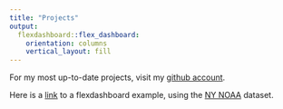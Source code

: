 ```yaml
---
title: "Projects"
output: 
  flexdashboard::flex_dashboard:
    orientation: columns
    vertical_layout: fill
---
```

For my most up-to-date projects, visit my [github account](https://github.com/Amadeia).

Here is a [link](dashboard_template.html) to a flexdashboard example, using the [NY NOAA](http://p8105.com/dataset_noaa.html) dataset. 


